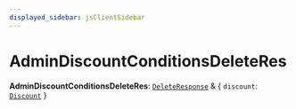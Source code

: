```yaml
---
displayed_sidebar: jsClientSidebar
---
```



# AdminDiscountConditionsDeleteRes

 **AdminDiscountConditionsDeleteRes**: [`DeleteResponse`](../interfaces/internal.DeleteResponse.mdx) & { `discount`: [`Discount`](../classes/internal.Discount-1.mdx)  }
